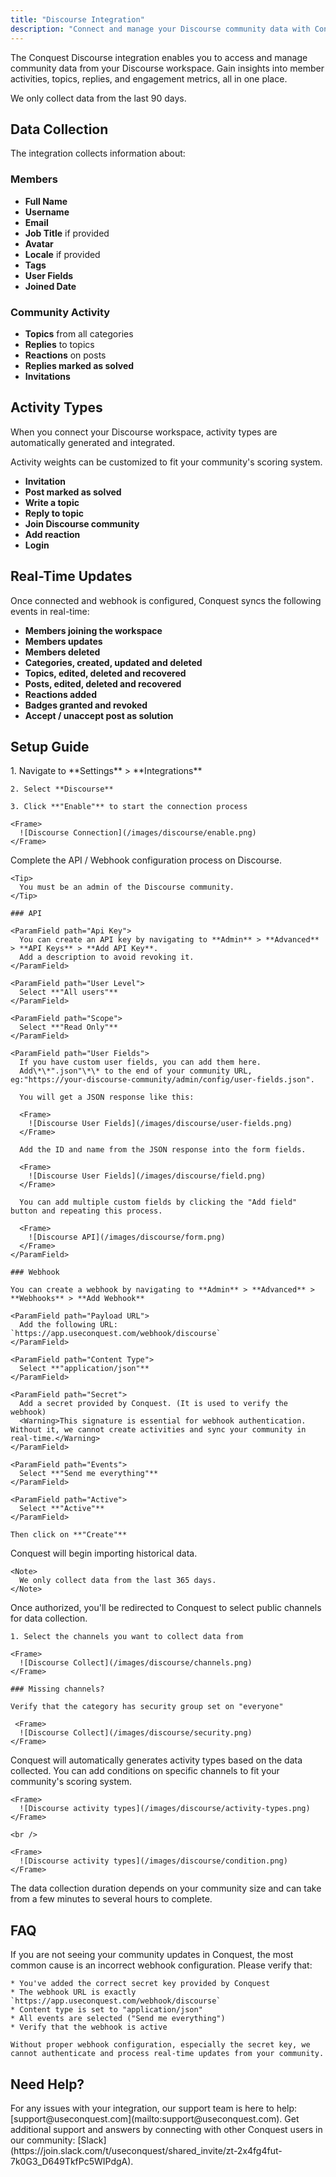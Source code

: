 ```yaml
---
title: "Discourse Integration"
description: "Connect and manage your Discourse community data with Conquest."
---
```


The Conquest Discourse integration enables you to access and manage community data from your Discourse workspace. Gain insights into member activities, topics, replies, and engagement metrics, all in one place.

<Note>
  We only collect data from the last 90 days.
</Note>

## Data Collection

The integration collects information about:

### Members

* **Full Name**
* **Username**
* **Email**
* **Job Title** if provided
* **Avatar**
* **Locale** if provided
* **Tags**
* **User Fields**
* **Joined Date**

### Community Activity

* **Topics** from all categories
* **Replies** to topics
* **Reactions** on posts
* **Replies marked as solved**
* **Invitations**

## Activity Types

When you connect your Discourse workspace, activity types are automatically generated and integrated.

<Tip>
  Activity weights can be customized to fit your community's scoring system.
</Tip>

* **Invitation**
* **Post marked as solved**
* **Write a topic**
* **Reply to topic**
* **Join Discourse community**
* **Add reaction**
* **Login**

## Real-Time Updates

Once connected and webhook is configured, Conquest syncs the following events in real-time:

* **Members joining the workspace**
* **Members updates**
* **Members deleted**
* **Categories, created, updated and deleted**
* **Topics, edited, deleted and recovered**
* **Posts, edited, deleted and recovered**
* **Reactions added**
* **Badges granted and revoked**
* **Accept / unaccept post as solution**

## Setup Guide

<Steps>
  <Step title="Connect Your Community">
    1. Navigate to **Settings** > **Integrations**

    2. Select **Discourse**

    3. Click **"Enable"** to start the connection process

    <Frame>
      ![Discourse Connection](/images/discourse/enable.png)
    </Frame>
  </Step>

  <Step title="Configure API / Webhook">
    Complete the API / Webhook configuration process on Discourse.

    <Tip>
      You must be an admin of the Discourse community.
    </Tip>

    ### API

    <ParamField path="Api Key">
      You can create an API key by navigating to **Admin** > **Advanced** > **API Keys** > **Add API Key**.
      Add a description to avoid revoking it.
    </ParamField>

    <ParamField path="User Level">
      Select **"All users"**
    </ParamField>

    <ParamField path="Scope">
      Select **"Read Only"**
    </ParamField>

    <ParamField path="User Fields">
      If you have custom user fields, you can add them here.
      Add\*\*".json"\*\* to the end of your community URL, eg:"https://your-discourse-community/admin/config/user-fields.json".

      You will get a JSON response like this:

      <Frame>
        ![Discourse User Fields](/images/discourse/user-fields.png)
      </Frame>

      Add the ID and name from the JSON response into the form fields.

      <Frame>
        ![Discourse User Fields](/images/discourse/field.png)
      </Frame>

      You can add multiple custom fields by clicking the "Add field" button and repeating this process.

      <Frame>
        ![Discourse API](/images/discourse/form.png)
      </Frame>
    </ParamField>

    ### Webhook

    You can create a webhook by navigating to **Admin** > **Advanced** > **Webhooks** > **Add Webhook**

    <ParamField path="Payload URL">
      Add the following URL: `https://app.useconquest.com/webhook/discourse`
    </ParamField>

    <ParamField path="Content Type">
      Select **"application/json"**
    </ParamField>

    <ParamField path="Secret">
      Add a secret provided by Conquest. (It is used to verify the webhook)
      <Warning>This signature is essential for webhook authentication. Without it, we cannot create activities and sync your community in real-time.</Warning>
    </ParamField>

    <ParamField path="Events">
      Select **"Send me everything"**
    </ParamField>

    <ParamField path="Active">
      Select **"Active"**
    </ParamField>

    Then click on **"Create"**
  </Step>

  <Step title="Data Collection">
    Conquest will begin importing historical data.

    <Note>
      We only collect data from the last 365 days.
    </Note>
  </Step>

   <Step title="Select Channels">
    Once authorized, you'll be redirected to Conquest to select public channels for data collection.

    1. Select the channels you want to collect data from

    <Frame>
      ![Discourse Collect](/images/discourse/channels.png)
    </Frame>

    ### Missing channels?

    Verify that the category has security group set on "everyone"

     <Frame>
      ![Discourse Collect](/images/discourse/security.png)
    </Frame>
  </Step>

  <Step title="Configure Activity Types">
    Conquest will automatically generates activity types based on the data collected.
    You can add conditions on specific channels to fit your community's scoring system.

    <Frame>
      ![Discourse activity types](/images/discourse/activity-types.png)
    </Frame>

    <br />
    
    <Frame>
      ![Discourse activity types](/images/discourse/condition.png)
    </Frame>
   
  </Step>
</Steps>

<Warning>
  The data collection duration depends on your community size and can take from a few minutes to several hours to complete.
</Warning>

## FAQ

<AccordionGroup>
  <Accordion title="Why my community updates are not showing in Conquest?">
    If you are not seeing your community updates in Conquest, the most common cause is an incorrect webhook configuration. Please verify that:

    * You've added the correct secret key provided by Conquest
    * The webhook URL is exactly `https://app.useconquest.com/webhook/discourse`
    * Content type is set to "application/json"
    * All events are selected ("Send me everything")
    * Verify that the webhook is active

    Without proper webhook configuration, especially the secret key, we cannot authenticate and process real-time updates from your community.
  </Accordion>
</AccordionGroup>

## Need Help?

<Card title="Contact Support" icon="envelope">
  For any issues with your integration, our support team is here to help:
  [support@useconquest.com](mailto:support@useconquest.com).
</Card>

<Card title="Join the Community" icon="slack">
  Get additional support and answers by connecting with other Conquest users in our community:
  [Slack](https://join.slack.com/t/useconquest/shared_invite/zt-2x4fg4fut-7k0G3_D649TkfPc5WIPdgA).
</Card>